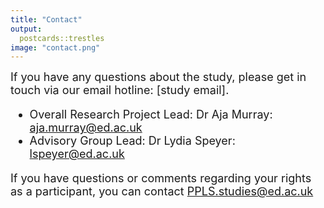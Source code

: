 ```yaml
---
title: "Contact"
output:
  postcards::trestles
image: "contact.png" 
---
```



<font size="4">If you have any questions about the study, please get in touch via our email hotline: [study email].

- Overall Research Project Lead: Dr Aja Murray: [aja.murray@ed.ac.uk](aja.murray@ed.ac.uk)
- Advisory Group Lead: Dr Lydia Speyer: [lspeyer@ed.ac.uk](lspeyer@ed.ac.uk)

If you have questions or comments regarding your rights as a participant, you can contact [PPLS.studies@ed.ac.uk](PPLS.studies@ed.ac.uk)</font>